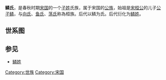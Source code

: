 '''鳞氏'''，是春秋时期[[宋国|宋国]]的一个[[子姓|子姓]]氏族，属于宋国的[[公族|公族]]，始祖是[[宋桓公|宋桓公]]的儿子[[公子鳞|公子鳞]]，与[[向氏|向氏]]、[[鱼氏|鱼氏]]、[[荡氏|荡氏]]称為桓族。后代以鳞为氏。后代衍化为[[鳞姓|鳞姓]]。

==世系图==
<center>
{{familytree/start}}
{{familytree | GZL |GZL=[[公子鳞|公子鳞]]}}
{{familytree | |!|}}
{{familytree | LIG |LIG=[[鳞矔|鳞矔]]}}
{{familytree | |!|}}
{{familytree | STW |STW=司徒文}}
{{familytree | |!|}}
{{familytree | ZIZ |ZIZ=大司寇子奏}}
{{familytree | |!| |}}
{{familytree | LIZ |LIZ=[[鳞朱|鳞朱]]}}
{{familytree/end}}
</center>

==参见==
*[[鳞姓|鳞姓]] 

[[Category:世族|Category:世族]]
[[Category:宋国|Category:宋国]]